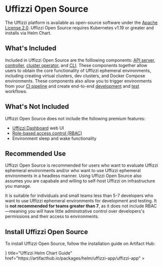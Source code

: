 
# Uffizzi Open Source

The Uffizzi platform is available as open-source software under the [Apache License 2.0](https://github.com/UffizziCloud/uffizzi/blob/develop/LICENSE). Uffizzi Open Source requires Kubernetes v1.19 or greater and installs via Helm Chart.

## What's Included

Included in Uffizzi Open Source are the folllowing components: [API server](/architecture/overview#uffizzi-api), [controller](/architecture/overview#uffizzi-controller), 
[cluster operator](/architecture/overview#uffizzi-cluster-operator), and [CLI](/architecture/overview#uffizzi-cli). These components together allow users to obtain the core 
functionality of Uffizzi ephemeral environments, including creating virtual clusters, dev clusters, and Docker Compose environments.
These components also allow you to trigger environments from your [CI pipeline](/usage/ci) and create end-to-end [development](/dev-environments) and [test](/testing) workflows.


## What's Not Included

Uffizzi Open Source does not include the following premium features:
- [Uffizzi Dashboard](/usage/dashboard) web UI  
- [Role-based access control (RBAC)](/cloud/rbac)  
- Environment sleep and wake functionality

## Recommended Use

Uffizzi Open Source is recommended for users who want to evaluate Uffizzi ephemeral environments and/or who want to use Uffizzi ephemeral environments in a headless manner. Using Uffizzi Open Source also assumes you are capabale and willing to self-host Uffizzi on infrastructure you manage.  

It is suitable for individuals and small teams less than 5-7 developers who want to use Uffizzi ephemeral environments for development and testing. It is **not recommended for teams greater than 7**, as it does not include RBAC—meaning you will have little adminstrative control over developers's permissions and their access to environments.

## Install Uffizzi Open Source

To install Uffizzi Open Source, follow the installation guide on Artifact Hub:

<Cards num={2}>
  <Cards.Card
    arrow
    icon={<Github />}
    title="Uffizzi Helm Chart Guide"
    href="https://artifacthub.io/packages/helm/uffizzi-app/uffizzi-app"
  >
  </Cards.Card>
</Cards>